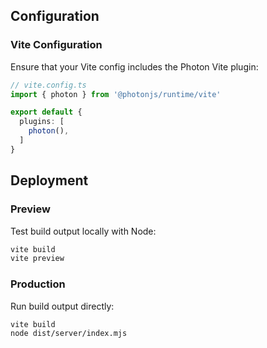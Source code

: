 
<AlphaWarning message="Cloudflare adapter is in alpha. Some features may be incomplete." />

## Configuration

### Vite Configuration

Ensure that your Vite config includes the Photon Vite plugin:

```ts
// vite.config.ts
import { photon } from '@photonjs/runtime/vite'

export default {
  plugins: [
    photon(),
  ]
}
```

## Deployment

### Preview

Test build output locally with Node:

```bash
vite build
vite preview
```

### Production

Run build output directly:

```bash
vite build
node dist/server/index.mjs
```

